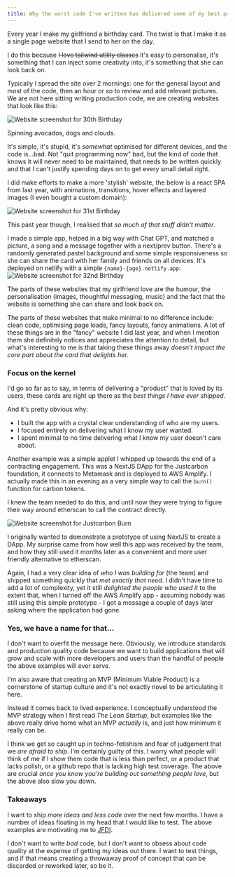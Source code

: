 ```yaml
---
title: Why the worst code I've written has delivered some of my best products
---
```


Every year I make my girlfriend a birthday card. The twist is that I make it as a single page website that I send to her on the day.

I do this because ~~I love tailwind utility classes~~ it's easy to personalise, it's something that I can inject some creativity into, it's something that she can look back on.

Typically I spread the site over 2 mornings: one for the general layout and most of the code, then an hour or so to review and add relevant pictures. We are not here sitting writing production code, we are creating websites that look like this:

<img src={Anon30} alt="Website screenshot for 30th Birthday" />

Spinning avocados, dogs and clouds.

It's simple, it's stupid, it's *somewhat* optimised for different devices, and the code is...bad. Not "quit programming now" bad, but the kind of code that knows it will never need to be maintained, that needs to be written quickly and that I can't justify spending days on to get every small detail right. 

I did make efforts to make a more 'stylish' website, the below is a react SPA from last year, with animations, transitions, hover effects and layered images (I even bought a custom domain):

<img src={Anon31} alt="Website screenshot for 31st Birthday" />

This past year though, I realised that *so much of that stuff didn't matter*. 

I made a simple app, helped in a big way with Chat GPT, and matched a picture, a song and a message together with a next/prev button. There's a randomly generated pastel background and some simple responsiveness so she can share the card with her family and friends on all devices. It's deployed on netlify with a simple `{name}-{age}.netlify.app`:
<img src={Anon32} alt="Website screenshot for 32nd Birthday" />

The parts of these websites that my girlfriend love are the humour, the personalisation (images, thoughtful messaging, music) and the fact that the website is something she can share and look back on. 

The parts of these websites that make minimal to no difference include: clean code, optimising page loads, fancy layouts, fancy animations. A lot of these things are in the "fancy" website I did last year, and when I mention them she definitely notices and appreciates the attention to detail, but what's interesting to me is that taking these things away *doesn't impact the core part about the card that delights her.*
### Focus on the kernel

I'd go so far as to say, in terms of delivering a "product" that is loved by its users, these cards are right up there as the *best things I have ever shipped*.

And it's pretty obvious why:
- I built the app with a crystal clear understanding of who are my users. 
- I focused entirely on delivering what I know my user wanted.
- I spent minimal to no time delivering what I know my user doesn't care about.

Another example was a simple applet I whipped up towards the end of a contracting engagement. This was a NextJS DApp for the Justcarbon foundation, it connects to Metamask and is deployed to AWS Amplify. I actually made this in an evening as a very simple way to call the `burn()` function for carbon tokens. 

I knew the team needed to do this, and until now they were trying to figure their way around etherscan to call the contract directly. 

<img src={JCScreenshot} alt="Website screenshot for Justcarbon Burn" />


I originally wanted to demonstrate a prototype of using NextJS to create a DApp. My surprise came from how well this app was received by the team, and how they still used it months later as a convenient and more user friendly alternative to etherscan.

Again, I had a very clear idea of *who I was building for* (the team) and shipped something quickly that *met exactly that need*. I didn't have time to add a lot of complexity, yet it still *delighted the people who used it* to the extent that, when I turned off the AWS Amplify app - assuming nobody was still using this simple prototype - I got a message a couple of days later asking where the application had gone. 

### Yes, we have a name for that...

I don't want to overfit the message here. Obviously, we introduce standards and production quality code because we want to build applications that will grow and scale with more developers and users than the handful of people the above examples will ever serve. 

I'm also aware that creating an MVP (Minimum Viable Product) is a cornerstone of startup culture and it's not exactly novel to be articulating it here. 

Instead it comes back to lived experience. I conceptually understood the MVP strategy when I first read *The Lean Startup*, but examples like the above really drive home what an MVP *actually* is, and just how minimum it really can be.

I think we get so caught up in techno-fetishism and fear of judgement that we *are afraid to ship*. I'm certainly guilty of this. I worry what people will think of me if I show them code that is less than perfect, or a product that lacks polish, or a github repo that is lacking high test coverage. The above are crucial *once you know you're building out something people love*, but the above also slow you down. 

### Takeaways

I want to ship *more ideas and less code* over the next few months. I have a number of ideas floating in my head that I would like to test. The above examples are motivating me to [JFDI](https://www.urbandictionary.com/define.php?term=JFDI).

I don't want to write *bad* code, but I don't want to obsess about code quality at the expense of getting my ideas out there. I want to test things, and if that means creating a throwaway proof of concept that can be discarded or reworked later, so be it. 
